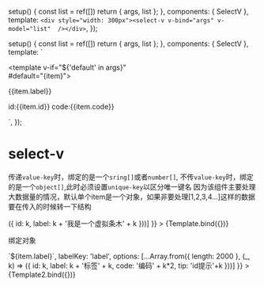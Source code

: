 

<Meta title="em/select-v" component={SelectV} argTypes={{}} />

  setup() {
    const list = ref([])
    return { args, list };
  },
  components: { SelectV },
  template: `<div style="width: 300px"><select-v v-bind="args" v-model="list"  /></div>`,
});

  setup() {
    const list = ref([])
    return { args, list };
  },
  components: { SelectV },
  template: 
    `
    <div style="width: 300px"><select-v v-bind="args" v-model="list">
      <template v-if="${'default' in args}" #default="{item}"><p>{{item.label}}</p> id:{{item.id}} code:{{item.code}}</template>
    </select-v>
  </div>`,
});

# select-v
传递`value-key`时，绑定的是一个`sring[]`或者`number[]`, 不传`value-key`时，绑定的是一个`object[]`,此时必须设置`unique-key`以区分唯一键名
因为该组件主要处理大数据量的情况，默认单个item是一个对象，如果非要处理[1,2,3,4...]这样的数据要在传入的时候转一下结构

<Canvas>
  <Story
    name="default"
    args={{
      valueKey: 'id',
      labelKey: 'label',
      options: [...Array.from({ length: 2000 }, (_, k) => ({
        id: k,
        label: k + '我是一个虚拟条木' + k
      }))]
    }}
  >
    {Template.bind({})}
  </Story>
</Canvas>

绑定对象

<Canvas>
  <Story
    name="default3"
    args={{
      default: (item) => `${item.label}`,
      labelKey: 'label',
      options: [...Array.from({ length: 2000 }, (_, k) => ({
        id: k,
        label: k + '标签' + k,
        code: '编码' + k*2,
        tip: 'id提示'+k
      }))]
    }}
  >
    {Template2.bind({})}
  </Story>
</Canvas>

<ArgsTable story="default" />
